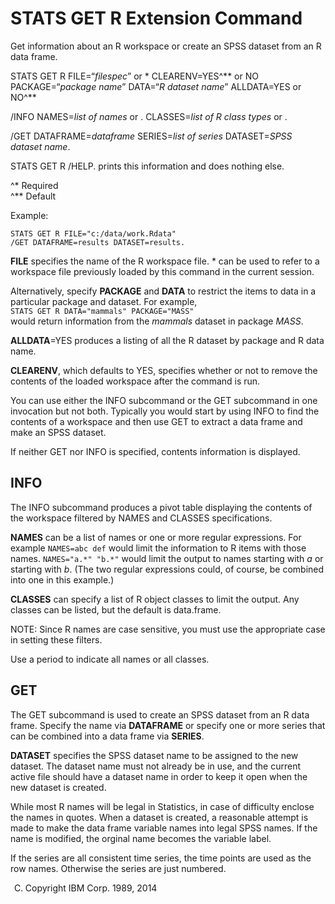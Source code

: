 STATS GET R Extension Command
==============================

Get information about an R workspace or create
an SPSS dataset from an R data frame.

STATS GET R
FILE="*filespec*" or &#42; CLEARENV=YES^&#42;&#42; or NO  
PACKAGE="*package name*" DATA="*R dataset name*"
ALLDATA=YES or NO^&#42;&#42;

/INFO NAMES=*list of names* or . CLASSES=*list of R class types* or .

/GET DATAFRAME=*dataframe* SERIES=*list of series* DATASET=*SPSS dataset name*.

STATS GET R /HELP.  prints this information and does nothing else.

^&#42; Required  
^&#42;&#42; Default

Example:
```
STATS GET R FILE="c:/data/work.Rdata"
/GET DATAFRAME=results DATASET=results.
```

**FILE** specifies the name of the R workspace file.  &#42; can be used to refer to
a workspace file previously loaded by this command in the current session.

Alternatively, specify **PACKAGE** and **DATA** to restrict the items to
data in a particular package and dataset.  For example,  
```STATS GET R DATA="mammals" PACKAGE="MASS"```  
would return information from the *mammals* dataset in package *MASS*.

**ALLDATA**=YES produces a listing of all the R dataset by package and R data name.

**CLEARENV**, which defaults to YES, specifies whether or not to remove the
contents of the loaded workspace after the command is run.

You can use either the INFO subcommand or the GET subcommand in one
invocation but not both.  Typically you would start by using INFO
to find the contents of a workspace and then use GET to extract a data frame
and make an SPSS dataset.

If neither GET nor INFO is specified, contents information is displayed.

INFO
----
The INFO subcommand produces a pivot table displaying the contents of
the workspace filtered by NAMES and CLASSES specifications.

**NAMES** can be a list of names or one or more regular expressions.  For example
```NAMES=abc def``` would limit the information to R items with those names.
```NAMES="a.*" "b.*"``` would limit the output to names starting with *a* or
starting with *b*.  (The two regular expressions could, of course, be
combined into one in this example.)

**CLASSES** can specify a list of R object classes to limit the output.
Any classes can be listed, but the default is data.frame.

NOTE: Since R names are case sensitive, you must use the appropriate case
in setting these filters.

Use a period to indicate all names or all classes.

GET
---
The GET subcommand is used to create an SPSS dataset from an R data frame.
Specify the name via **DATAFRAME** or specify one or more series that can be
combined into a data frame via **SERIES**.

**DATASET** specifies the SPSS dataset name to be assigned to the new dataset.
The dataset name must not already be in use, and the current active file
should have a dataset name in order to keep it open when the new dataset
is created.

While most R names will be legal in Statistics, in case of difficulty enclose
the names in quotes.  When a dataset is created, a reasonable attempt is
made to make the data frame variable names into legal SPSS names.  If
the name is modified, the orginal name becomes the variable label.

If the series are all consistent time series, the time points
are used as the row names.  Otherwise the series are just numbered.

(C) Copyright IBM Corp. 1989, 2014